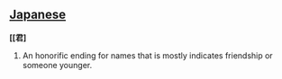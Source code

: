 ==[[Japanese]]==

'''[[君]'''
#An honorific ending for names that is mostly indicates friendship or someone younger.